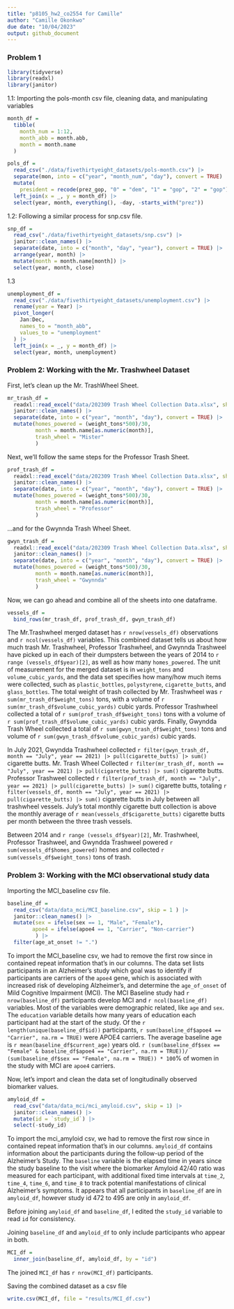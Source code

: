 ```yaml
---
title: "p8105_hw2_co2554 for Camille"
author: "Camille Okonkwo"
due date: "10/04/2023"
output: github_document
---
```


### Problem 1

```r
library(tidyverse)
library(readxl)
library(janitor)
```

1.1: Importing the pols-month csv file, cleaning data, and manipulating variables

```r
month_df = 
  tibble(
    month_num = 1:12,
    month_abb = month.abb,
    month = month.name
  )

pols_df = 
  read_csv("./data/fivethirtyeight_datasets/pols-month.csv") |>
  separate(mon, into = c("year", "month_num", "day"), convert = TRUE) |>
  mutate(
    president = recode(prez_gop, "0" = "dem", "1" = "gop", "2" = "gop")) |>
  left_join(x = _, y = month_df) |> 
  select(year, month, everything(), -day, -starts_with("prez")) 
```

1.2: Following a similar process for snp.csv file.

```r
snp_df =
  read_csv("./data/fivethirtyeight_datasets/snp.csv") |>
  janitor::clean_names() |>
  separate(date, into = c("month", "day", "year"), convert = TRUE) |>
  arrange(year, month) |>
  mutate(month = month.name[month]) |>
  select(year, month, close) 
```

1.3
```r
unemployment_df = 
  read_csv("./data/fivethirtyeight_datasets/unemployment.csv") |>
  rename(year = Year) |>
  pivot_longer(
    Jan:Dec, 
    names_to = "month_abb",
    values_to = "unemployment"
  ) |> 
  left_join(x = _, y = month_df) |> 
  select(year, month, unemployment)
```



### Problem 2: Working with the Mr. Trashwheel Dataset

First, let's clean up the Mr. TrashWheel Sheet. 

```r
mr_trash_df =
  readxl::read_excel("data/202309 Trash Wheel Collection Data.xlsx", sheet = "Mr. Trash Wheel", range = "A2:N549") |>
  janitor::clean_names() |>
  separate(date, into = c("year", "month", "day"), convert = TRUE) |>
  mutate(homes_powered = (weight_tons*500)/30, 
         month = month.name[as.numeric(month)],
         trash_wheel = "Mister"
         )
```

Next, we'll follow the same steps for the Professor Trash Sheet. 

```r
prof_trash_df =
  readxl::read_excel("data/202309 Trash Wheel Collection Data.xlsx", sheet = "Professor Trash Wheel", range = "A2:M96") |>
  janitor::clean_names() |>
  separate(date, into = c("year", "month", "day"), convert = TRUE) |>
  mutate(homes_powered = (weight_tons*500)/30,
         month = month.name[as.numeric(month)],
         trash_wheel = "Professor"
         )
```

...and for the Gwynnda Trash Wheel Sheet. 

```r
gwyn_trash_df =
  readxl::read_excel("data/202309 Trash Wheel Collection Data.xlsx", sheet = "Gwynnda Trash Wheel", range = "A2:J108") |>
  janitor::clean_names() |>
  separate(date, into = c("year", "month", "day"), convert = TRUE) |>
  mutate(homes_powered = (weight_tons*500)/30, 
         month = month.name[as.numeric(month)],
         trash_wheel = "Gwynnda"
         )
```

Now, we can go ahead and combine all of the sheets into one dataframe. 

```r
vessels_df =
  bind_rows(mr_trash_df, prof_trash_df, gwyn_trash_df) 
```


The Mr.Trashwheel merged dataset has `r nrow(vessels_df)` observations and `r ncol(vessels_df)` variables. This combined dataset tells us about how much trash Mr. Trashwheel, Professor Trashwheel, and Gwynnda Trashweel have picked up in each of their dumpsters between the years of 2014 to `r range (vessels_df$year)[2]`, as well as how many `homes_powered`. The unit of measurement for the merged dataset is in `weight_tons` and `volume_cubic_yards`, and the data set specifies how many/how much items were collected, such as `plastic_bottles`, `polystyrene`, `cigarette_butts`, and `glass_bottles`. The total weight of trash collected by Mr. Trashwheel was `r sum(mr_trash_df$weight_tons)` tons, with a volume of `r sum(mr_trash_df$volume_cubic_yards)` cubic yards. Professor Trashwheel collected a total of `r sum(prof_trash_df$weight_tons)` tons with a volume of `r sum(prof_trash_df$volume_cubic_yards)` cubic yards. Finally, Gwyndda Trash Wheel collected a total of `r sum(gwyn_trash_df$weight_tons)` tons and volume of `r sum(gwyn_trash_df$volume_cubic_yards)` cubic yards. 

In July 2021, Gwyndda Trashwheel collected `r filter(gwyn_trash_df, month == "July", year == 2021) |> pull(cigarette_butts) |> sum()` cigarette butts. Mr. Trash Wheel Collected `r filter(mr_trash_df, month == "July", year == 2021) |> pull(cigarette_butts) |> sum()` cigarette butts. Professor Trashweel collected `r filter(prof_trash_df, month == "July", year == 2021) |> pull(cigarette_butts) |> sum()` cigarette butts, totaling `r filter(vessels_df, month == "July", year == 2021) |> pull(cigarette_butts) |> sum()` cigarette butts in July between all trashwheel vessels. July's total monthly cigarette butt collection is above the monthly average of  `r mean(vessels_df$cigarette_butts)` cigarette butts per month between the three trash vessels.

Between 2014 and `r range (vessels_df$year)[2]`, Mr. Trashwheel, Professor Trashweel, and Gwyndda Trashweel powered `r sum(vessels_df$homes_powered)` homes and collected `r sum(vessels_df$weight_tons)` tons of trash.



### Problem 3: Working with the MCI observational study data

Importing the MCI_baseline csv file. 
```r
baseline_df =
  read_csv("data/data_mci/MCI_baseline.csv", skip = 1 ) |>
  janitor::clean_names() |>
  mutate(sex = ifelse(sex == 1, "Male", "Female"),
        apoe4 = ifelse(apoe4 == 1, "Carrier", "Non-carrier") 
         ) |>
  filter(age_at_onset != ".")
```


To import the MCI_baseline csv, we had to remove the first row since in contained repeat information that's in our columns. The data set lists participants in an Alzheimer's study which goal was to identify if participants are carriers of the `apoe4` gene, which is associated with increased risk of developing Alzheimer's, and determine the `age_of_onset` of Mild Cognitive Impairment (MCI). The MCI Baseline study had `r nrow(baseline_df)` participants develop MCI and `r ncol(baseline_df)` variables. Most of the variables were demographic related, like `age` and `sex`. The `education` variable details how many years of education each participant had at the start of the study. Of the `r length(unique(baseline_df$id))` participants, `r sum(baseline_df$apoe4 == "Carrier", na.rm = TRUE)` were APOE4 carriers. The average baseline age is `r mean(baseline_df$current_age)` years old. `r (sum(baseline_df$sex == "Female" & baseline_df$apoe4 == "Carrier", na.rm = TRUE))/ (sum(baseline_df$sex == "Female", na.rm = TRUE)) * 100`% of women in the study with MCI are `apoe4` carriers.


Now, let's import and clean the data set of longitudinally observed biomarker values.

```r
amyloid_df =
  read_csv("data/data_mci/mci_amyloid.csv", skip = 1) |>
  janitor::clean_names() |>
  mutate(id = `study_id`) |>
  select(-study_id)

```

To import the mci_amyloid csv, we had to remove the first row since in contained repeat information that's in our columns. `amyloid_df` contains information about the participants during the follow-up period of the Alzheimer's Study. The `baseline` variable is the elapsed time in years since the study baseline to the visit where the biomarker Amyloid 42/40 ratio was measured for each participant, with additional fixed time intervals at `time_2`, `time_4`, `time_6`, and `time_8` to track potential manifestations of clinical Alzheimer's symptoms.  It appears that all participants in `baseline_df` are in `amyloid_df`, however study id 472 to 495 are only in `amyloid_df`. 

Before joining `amyloid_df` and `baseline_df`, I edited the `study_id` variable to read `id` for consistency. 

Joining `baseline_df` and `amyloid_df` to only include participants who appear in both.

```r
MCI_df =
  inner_join(baseline_df, amyloid_df, by = "id")
```

The joined `MCI_df` has `r nrow(MCI_df)` participants.


Saving the combined dataset as a csv file

```r
write.csv(MCI_df, file = "results/MCI_df.csv")
```


